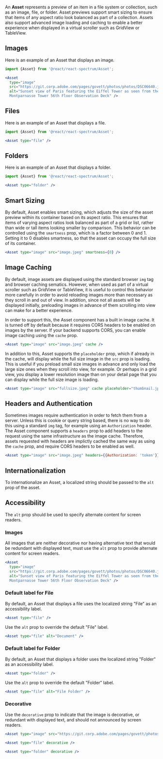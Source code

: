 
An **Asset** represents a preview of an item in a file system or collection, such as an image, file, or folder. Asset previews support
smart sizing to ensure that items of any aspect ratio look balanced as part of a collection. Assets also support advanced image loading
and caching to enable a better experience when displayed in a virtual scroller such as GridView or TableView.

## Images

Here is an example of an Asset that displays an image.

```jsx
import {Asset} from '@react/react-spectrum/Asset';

<Asset
  type="image"
  src="https://git.corp.adobe.com/pages/govett/photos/photos/DSC06640.jpg"
  alt="Sunset view of Paris featuring the Eiffel Tower as seen from the
  Montparnasse Tower 56th Floor Observation Deck" />
```

<div style={{'width':'208px', 'height':'208px'}}>
  <Asset type="image" src="https://git.corp.adobe.com/pages/govett/photos/photos/DSC06640.jpg" alt="Sunset view of Paris featuring the Eiffel Tower as seen from the Montparnasse Tower 56th Floor Observation Deck" />
</div>

## Files

Here is an example of an Asset that displays a file.

```jsx
import {Asset} from '@react/react-spectrum/Asset';

<Asset type="file" />
```

<div style={{'width':'208px', 'height':'208px'}}>
  <Asset type="file" />
</div>

## Folders

Here is an example of an Asset that displays a folder.

```jsx
import {Asset} from '@react/react-spectrum/Asset';

<Asset type="folder" />
```

<div style={{'width':'208px', 'height':'208px'}}>
  <Asset type="folder" />
</div>

## Smart Sizing

By default, Asset enables smart sizing, which adjusts the size of the asset preview within its container based on its aspect
ratio. This ensures that items of varying aspect ratios look balanced as part of a grid or list, rather than wide or tall items looking
smaller by comparison. This behavior can be controlled using the `smartness` prop, which is a factor between 0 and 1. Setting it to 0 disables
smartness, so that the asset can occupy the full size of its container.

```jsx
<Asset type="image" src="image.jpeg" smartness={0} />
```

## Image Caching

By default, image assets are displayed using the standard browser `img` tag and browser caching sematics. However, when used as part of a virtual scroller
such as GridView or TableView, it is useful to control this behavior more carefully in order to avoid reloading images more than necessary as they
scroll in and out of view. In addition, since not all assets will be displayed initially, preloading images in advance of them scrolling into view
can make for a better experience.

In order to support this, the Asset component has a built in image cache. It is turned off by default because it requires CORS headers to be enabled
on images by the server. If your backend supports CORS, you can enable image caching using the `cache` prop.

```jsx
<Asset type="image" src="image.jpeg" cache />
```

In addition to this, Asset supports the `placeholder` prop, which if already in the cache, will display while the full size image in the `src` prop
is loading. This is useful if you preload small size images in advance and only load the large size ones when they scroll into view, for example.
Or perhaps in a grid view, you display a lower resolution image than on your detail page that you can display while the full size image is loading.

```jsx
<Asset type="image" src="fullsize.jpeg" cache placeholder="thumbnail.jpeg" />
```

## Headers and Authentication

Sometimes images require authentication in order to fetch them from a server. Unless this is cookie or query string based, there is no way to do this
using a standard `img` tag, for example using an `Authorization` header. The Asset component supports a `headers` prop to add headers to the
request using the same infrastructure as the image cache. Therefore, assets requested with headers are implictly cached the same way as using the `cache`
prop, and require CORS headers to be enabled as well.

```jsx
<Asset type="image" src="image.jpeg" headers={{Authorization: 'token'}} />
```

## Internationalization

To internationalize an Asset, a localized string should be passed to the `alt` prop of the asset.

## Accessibility

The `alt` prop should be used to specify alternate content for screen readers.

### Images

All images that are neither decorative nor having alternative text that would be redundant with displayed text, must use the `alt` prop to provide alternate content for screen readers.

```jsx
<Asset
  type="image"
  src="https://git.corp.adobe.com/pages/govett/photos/photos/DSC06640.jpg"
  alt="Sunset view of Paris featuring the Eiffel Tower as seen from the
  Montparnasse Tower 56th Floor Observation Deck" />
```

<div style={{'width':'208px', 'height':'208px'}}>
  <Asset type="image" src="https://git.corp.adobe.com/pages/govett/photos/photos/DSC06640.jpg" alt="Sunset view of Paris featuring the Eiffel Tower as seen from the Montparnasse Tower 56th Floor Observation Deck" />
</div>

### Default label for File

By default, an Asset that displays a file uses the localized string "File" as an accessibility label.

```jsx
<Asset type="file" />
```
<div style={{'width':'208px', 'height':'208px'}}>
  <Asset type="file" />
</div>

Use the `alt` prop to override the default "File" label.

```jsx
<Asset type="file" alt="Document" />
```
<div style={{'width':'208px', 'height':'208px'}}>
  <Asset type="file" alt="Document" />
</div>

### Default label for Folder

By default, an Asset that displays a folder uses the localized string "Folder" as an accessibility label.

```jsx
<Asset type="folder" />
```
<div style={{'width':'208px', 'height':'208px'}}>
  <Asset type="folder" />
</div>

Use the `alt` prop to override the default "Folder" label.

```jsx
<Asset type="file" alt="File Folder" />
```
<div style={{'width':'208px', 'height':'208px'}}>
  <Asset type="file" alt="File Folder" />
</div>

### Decorative

Use the `decorative` prop to indicate that the image is decorative, or redundant with displayed text, and should not announced by screen readers.

```jsx
<Asset type="image" src="https://git.corp.adobe.com/pages/govett/photos/photos/DSC06640.jpg" decorative />

<Asset type="file" decorative />

<Asset type="folder" decorative />
```
<div style={{'width':'208px', 'height':'208px'}}>
  <Asset type="image" src="https://git.corp.adobe.com/pages/govett/photos/photos/DSC06640.jpg" decorative />
</div>
<div style={{'width':'208px', 'height':'208px'}}>
  <Asset type="file" decorative />
</div>
<div style={{'width':'208px', 'height':'208px'}}>
  <Asset type="folder" decorative />
</div>


